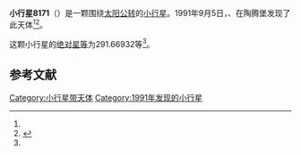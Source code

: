 {{Infobox planet
| bgcolour = #FFFFC0
| name = 8171 Stauffenberg
| symbol = 
| image = 
| caption = 
| discovery = yes
| discovery_ref = 
| discoverer = {{link-en|佛蒙特·伯根|Freimut Börngen}}、{{link-en|卢茨·D·施耐德|Lutz D. Schmadel}}
| discovery_site = [[陶腾堡|陶腾堡]] 
| discovered = 1991年9月5日
| designations = yes
| mp_name = 
| named_after = 
| alt_names = 1991 RV3/ 1988 AH4 / 1994 CS10
| mp_category = [[主带小行星|主带小行星]]
| orbit_ref = <ref name="a">[http://ssd.jpl.nasa.gov/sbdb.cgi?sstr=8171 8171 Stauffenberg] {{Wayback|url=http://ssd.jpl.nasa.gov/sbdb.cgi?sstr=8171 |date=20210807033844 }}，小行星數據庫瀏覽器（JPL Small-Body Database Browser）－[[美国国家航空航天局|美国国家航空航天局]]喷气推进实验室</ref>
| epoch = 2456400.5（2013年4月18日更新）
| aphelion = {{convert|3.2632799|AU|km|3|abbr=on|lk=out}}
| perihelion = {{convert|2.8584281|AU|km|3|abbr=on}}
| semimajor = {{convert|3.0608540|AU|km|3|abbr=on}}
| eccentricity = 0.0661338
| period = 1955.970666日<br />5.36[[儒略年|儒略年]]
| avg_speed = 
| inclination = 9.03732
| asc_node = 340.72096
| mean_anomaly = 
| arg_peri = 291.66932
| satellites = 
| physical_characteristics = yes
| dimensions = 
| mass = 
| density = 
| surface_grav = 
| escape_velocity = 
| sidereal_day = 
| axial_tilt = 
| pole_ecliptic_lat = 
| pole_ecliptic_lon = 
| albedo = 
| temperatures= 
| temp_name1 = 
| mean_temp_1 = 
| max_temp_1 = 
| temp_name2 = 
| max_temp_2 = 
| spectral_type = 
| abs_magnitude = 291.66932
}}

'''小行星8171'''（{{lang-en|8171 Stauffenberg}}）是一颗围绕[[太阳|太阳]][[公转|公转]]的[[小行星|小行星]]。1991年9月5日，{{link-en|佛蒙特·伯根|Freimut Börngen}}、{{link-en|卢茨·D·施耐德|Lutz D. Schmadel}}在陶腾堡发现了此天体<ref name="a" /><ref>{{cite news|title=小行星列表|url=http://cfa-www.harvard.edu/iau/lists/NumberedMPs.txt|accessdate=2013-07-08|newspaper=哈佛大学|archive-date=2008-05-17|archive-url=https://web.archive.org/web/20080517010638/http://cfa-www.harvard.edu/iau/lists/NumberedMPs.txt|dead-url=no}}</ref>。

这颗小行星的[[绝对星等|绝对星等]]为291.66932等<ref name="a" />。

==参考文献==
{{reflist}}
{{Minor Planet Number|[[小行星8170|小行星8170]]|[[小行星8172|小行星8172]]}}

{{小天体}}
{{asteroid-stub}}

[[Category:小行星带天体|Category:小行星带天体]]
[[Category:1991年发现的小行星|Category:1991年发现的小行星]]